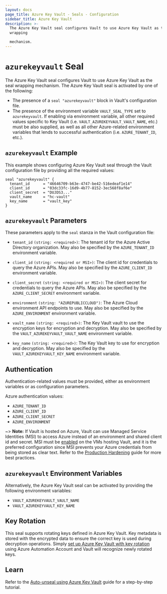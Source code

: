 ```yaml
---
layout: docs
page_title: Azure Key Vault - Seals - Configuration
sidebar_title: Azure Key Vault
description: >-
  The Azure Key Vault seal configures Vault to use Azure Key Vault as the seal
  wrapping

  mechanism.
---
```


# `azurekeyvault` Seal

The Azure Key Vault seal configures Vault to use Azure Key Vault as the seal
wrapping mechanism. The Azure Key Vault seal is activated by one of the following:

- The presence of a `seal "azurekeyvault"` block in Vault's configuration file.
- The presence of the environment variable `VAULT_SEAL_TYPE` set to `azurekeyvault`.
  If enabling via environment variable, all other required values specific to
  Key Vault (i.e. `VAULT_AZUREKEYVAULT_VAULT_NAME`, etc.) must be also supplied, as
  well as all other Azure-related environment variables that lends to successful
  authentication (i.e. `AZURE_TENANT_ID`, etc.).

## `azurekeyvault` Example

This example shows configuring Azure Key Vault seal through the Vault
configuration file by providing all the required values:

```hcl
seal "azurekeyvault" {
  tenant_id      = "46646709-b63e-4747-be42-516edeaf1e14"
  client_id      = "03dc33fc-16d9-4b77-8152-3ec568f8af6e"
  client_secret  = "DUJDS3..."
  vault_name     = "hc-vault"
  key_name       = "vault_key"
}
```

## `azurekeyvault` Parameters

These parameters apply to the `seal` stanza in the Vault configuration file:

- `tenant_id` `(string: <required>)`: The tenant id for the Azure Active Directory organization. May
  also be specified by the `AZURE_TENANT_ID` environment variable.

- `client_id` `(string: <required or MSI>)`: The client id for credentials to query the Azure APIs.
  May also be specified by the `AZURE_CLIENT_ID` environment variable.

- `client_secret` `(string: <required or MSI>)`: The client secret for credentials to query the Azure APIs.
  May also be specified by the `AZURE_CLIENT_SECRET` environment variable.

- `environment` `(string: "AZUREPUBLICCLOUD")`: The Azure Cloud environment API endpoints to use. May also
  be specified by the `AZURE_ENVIRONMENT` environment variable.

- `vault_name` `(string: <required>)`: The Key Vault vault to use the encryption keys for encryption and
  decryption. May also be specified by the `VAULT_AZUREKEYVAULT_VAULT_NAME` environment variable.

- `key_name` `(string: <required>)`: The Key Vault key to use for encryption and decryption. May also be specified by the
  `VAULT_AZUREKEYVAULT_KEY_NAME` environment variable.

## Authentication

Authentication-related values must be provided, either as environment
variables or as configuration parameters.

Azure authentication values:

- `AZURE_TENANT_ID`
- `AZURE_CLIENT_ID`
- `AZURE_CLIENT_SECRET`
- `AZURE_ENVIRONMENT`

~> **Note:** If Vault is hosted on Azure, Vault can use Managed Service
Identities (MSI) to access Azure instead of an environment and shared client id
and secret. MSI must be
[enabled](https://docs.microsoft.com/en-us/azure/active-directory/managed-service-identity/qs-configure-portal-windows-vm)
on the VMs hosting Vault, and it is the preferred configuration since MSI
prevents your Azure credentials from being stored as clear text. Refer to the
[Production
Hardening](https://learn.hashicorp.com/vault/day-one/production-hardening) guide
for more best practices.

## `azurekeyvault` Environment Variables

Alternatively, the Azure Key Vault seal can be activated by providing the following
environment variables:

- `VAULT_AZUREKEYVAULT_VAULT_NAME`
- `VAULT_AZUREKEYVAULT_KEY_NAME`

## Key Rotation

This seal supports rotating keys defined in Azure Key Vault. Key metadata is stored with the encrypted data to ensure
the correct key is used during decryption operations. Simply
[set up Azure Key Vault with key rotation](https://docs.microsoft.com/en-us/azure/key-vault/key-vault-key-rotation-log-monitoring)
using Azure Automation Account and Vault will recognize newly rotated keys.

## Learn

Refer to the [Auto-unseal using Azure Key Vault](https://learn.hashicorp.com/vault/operations/autounseal-azure-keyvault)
guide for a step-by-step tutorial.
